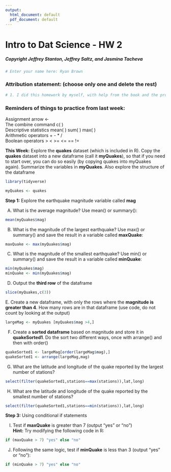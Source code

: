 ```yaml
---
output:
  html_document: default
  pdf_document: default
---
```

# Intro to Dat Science - HW 2
##### Copyright  Jeffrey Stanton, Jeffrey Saltz, and Jasmina Tacheva


```r
# Enter your name here: Ryan Brown
```

### Attribution statement: (choose only one and delete the rest)


```r
# 1. I did this homework by myself, with help from the book and the professor.

```

### Reminders of things to practice from last week: 
Assignment arrow  		<- <br>
The combine command 	c( ) <br>
Descriptive statistics 	mean( ) sum( ) max( ) <br>
Arithmetic operators		+ - * /<br>
Boolean operators		>    <    >=    <=   ==   !=  <br>

**This Week:** Explore the **quakes** dataset (which is included in R). Copy the **quakes** dataset into a new dataframe (call it **myQuakes**), so that if you need to start over, you can do so easily (by copying quakes into myQuakes again). Summarize the variables in **myQuakes**. Also explore the structure of the dataframe



```r
library(tidyverse)

myQuakes <- quakes
```

**Step 1:** Explore the earthquake magnitude variable called **mag**  <br>

A.	What is the average magnitude? Use mean() or summary():


```r
mean(myQuakes$mag)
```

B.	What is the magnitude of the largest earthquake? Use max() or summary() and save the result in a variable called **maxQuake**:


```r
maxQuake <- max(myQuakes$mag)
```

C.	What is the magnitude of the smallest earthquake? Use min() or summary() and save the result in a variable called **minQuake**:


```r
min(myQuakes$mag)
minQuake <- min(myQuakes$mag)
```

D.	Output the **third row** of the dataframe


```r
slice(myQuakes,c(3))
```

E. Create a new dataframe, with only the rows where the **magnitude is greater than 4**. How many rows are in that dataframe (use code, do not count by looking at the output) 

```r
largeMag <- myQuakes [myQuakes$mag >4,]
```

F.	Create a **sorted dataframe** based on magnitude and store it in **quakeSorted1**. Do the sort two different ways, once with arrange() and then with order()


```r
quakeSorted1 <- largeMag[order(largeMag$mag),]
quakeSorted1 <- arrange(largeMag,mag)
```

G.	What are the latitude and longitude of the quake reported by the largest number of stations?  


```r
select(filter(quakeSorted1,stations==max(stations)),lat,long)
```

H.	What are the latitude and longitude of the quake reported by the smallest number of stations?  


```r
select(filter(quakeSorted1,stations==min(stations)),lat,long)
```

**Step 3:** Using conditional if statements <br>

I.	 Test if **maxQuake** is greater than 7 (output “yes” or “no”) <br>
**Hint:** Try modifying the following code in R: 


```r
if (maxQuake > 7) "yes" else "no"

```

J.	 Following the same logic, test if **minQuake** is less than 3 (output “yes” or “no”):


```r
if (minQuake > 7) "yes" else "no"
```

